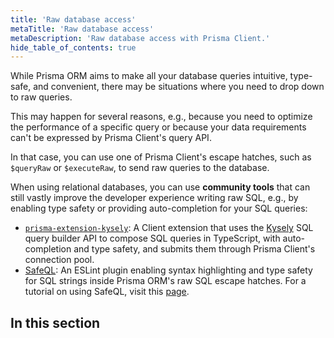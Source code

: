 ```yaml
---
title: 'Raw database access'
metaTitle: 'Raw database access'
metaDescription: 'Raw database access with Prisma Client.'
hide_table_of_contents: true
---
```


While Prisma ORM aims to make all your database queries intuitive, type-safe, and convenient, there may be situations where you need to drop down to raw queries.

This may happen for several reasons, e.g., because you need to optimize the performance of a specific query or because your data requirements can't be expressed by Prisma Client's query API.

In that case, you can use one of Prisma Client's escape hatches, such as `$queryRaw` or `$executeRaw`, to send raw queries to the database.

When using relational databases, you can use **community tools** that can still vastly improve the developer experience writing raw SQL, e.g., by enabling type safety or providing auto-completion for your SQL queries:

- [`prisma-extension-kysely`](https://github.com/eoin-obrien/prisma-extension-kysely): A Client extension that uses the [Kysely](https://kysely.dev/) SQL query builder API to compose SQL queries in TypeScript, with auto-completion and type safety, and submits them through Prisma Client's connection pool.
- [SafeQL](https://safeql.dev/compatibility/prisma.html): An ESLint plugin enabling syntax highlighting and type safety for SQL strings inside Prisma ORM's raw SQL escape hatches. For a tutorial on using SafeQL, visit this [page](/orm/prisma-client/queries/raw-database-access/custom-and-type-safe-queries).

## In this section

<Subsections />

